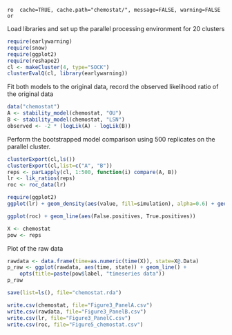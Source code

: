 `ro  cache=TRUE, cache.path="chemostat/", message=FALSE, warning=FALSE or`

Load libraries and set up the parallel processing environment for 20 clusters

```r
require(earlywarning)
require(snow)
require(ggplot2)
require(reshape2)
cl <- makeCluster(4, type="SOCK")
clusterEvalQ(cl, library(earlywarning))
````

Fit both models to the original data, record the observed likelihood ratio of the original data

```r
data("chemostat")
A <- stability_model(chemostat, "OU")
B <- stability_model(chemostat, "LSN")
observed <- -2 * (logLik(A) - logLik(B))
````


Perform the bootstrapped model comparison using 500 replicates on the parallel cluster.  

```r
clusterExport(cl,ls())
clusterExport(cl,list=c("A", "B"))
reps <- parLapply(cl, 1:500, function(i) compare(A, B))
lr <- lik_ratios(reps)
roc <- roc_data(lr)
````

```r
require(ggplot2)
ggplot(lr) + geom_density(aes(value, fill=simulation), alpha=0.6) + geom_vline(aes(xintercept=observed))
```

```r
ggplot(roc) + geom_line(aes(False.positives, True.positives))
````



```r
X <- chemostat
pow <- reps
````

Plot of the raw data

```r
rawdata <- data.frame(time=as.numeric(time(X)), state=X@.Data)
p_raw <- ggplot(rawdata, aes(time, state)) + geom_line() + 
	opts(title=paste(pow$label, "timeseries data"))
p_raw
````

```r
save(list=ls(), file="chemostat.rda")
````

```r
write.csv(chemostat, file="Figure3_PanelA.csv")
write.csv(rawdata, file="Figure3_PanelB.csv")
write.csv(lr, file="Figure3_PanelC.csv")
write.csv(roc, file="Figure5_chemostat.csv")
```

